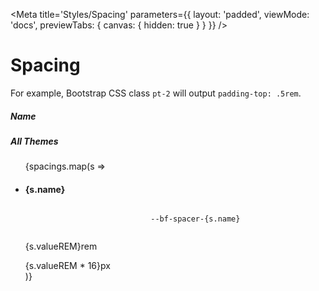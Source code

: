 

<Meta
    title='Styles/Spacing'
    parameters={{
        layout: 'padded',
        viewMode: 'docs',
        previewTabs: { canvas: { hidden: true } }
    }}
/>

# Spacing

For example, Bootstrap CSS class `pt-2` will output `padding-top: .5rem`.

<Canvas withSource='none'>
    <div>
        <div className='d-flex align-items-center gap-4 w-100'>
            <div className='w-65'>
                <h5 className='m-0'>Name</h5>
            </div>
            <div className='w-35'>
                <h5 className='m-0'>All Themes</h5>
            </div>
        </div>
        <ul className='list-unstyled'>
            {spacings.map(s =>
                <li key={s.name} className='d-flex align-items-center gap-4 w-100 border-top pt-3 mt-3'>
                    <div className='w-65 d-flex align-items-center gap-4'>
                        <h4 className='mb-0' style={{ width: '2rem' }}>
                            {s.name}
                        </h4>
                        <code>
                            --bf-spacer-{s.name}
                        </code>
                    </div>
                    <div className='w-35 d-flex align-items-center gap-4'>
                        <p className='bf-text mb-0' style={{ width: '3.5rem' }}>
                            {s.valueREM}rem
                        </p>
                        <span className='bf-text small bf-color-neutral-secondary text-right' style={{ width: '3rem' }}>
                            {s.valueREM * 16}px
                        </span>
                        <div className={`bf-color-bg-action-primary pr-${s.name} pb-1`}></div>
                    </div>
                </li>
            )}
        </ul>
    </div>
</Canvas>